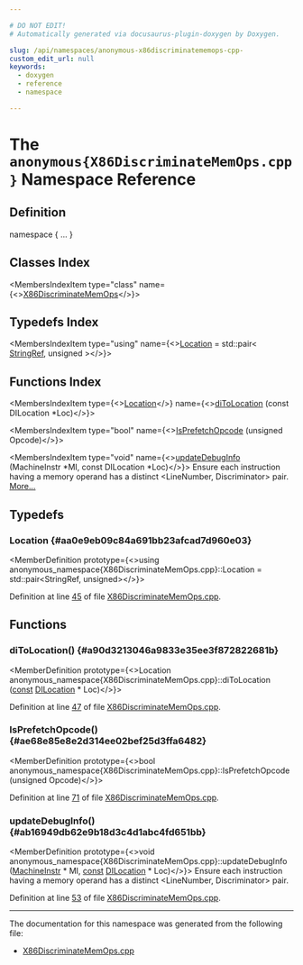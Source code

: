 ```yaml
---

# DO NOT EDIT!
# Automatically generated via docusaurus-plugin-doxygen by Doxygen.

slug: /api/namespaces/anonymous-x86discriminatememops-cpp-
custom_edit_url: null
keywords:
  - doxygen
  - reference
  - namespace

---
```





# The `anonymous{X86DiscriminateMemOps.cpp}` Namespace Reference

<DoxygenPage pluginConfig={pluginConfig}>



## Definition

<CodeBlock>namespace &#123; ... &#125;</CodeBlock>

## Classes Index

<MembersIndex>

<MembersIndexItem
  type="class"
  name={<><a href="/docs/api/classes/anonymous-namespace-x86discriminatememops-cpp-/x86discriminatememops">X86DiscriminateMemOps</a></>}>
</MembersIndexItem>

</MembersIndex>

## Typedefs Index

<MembersIndex>

<MembersIndexItem
  type="using"
  name={<><a href="#aa0e9eb09c84a691bb23afcad7d960e03">Location</a> = std::pair&lt; <a href="/docs/api/classes/llvm/stringref">StringRef</a>, unsigned &gt;</>}>
</MembersIndexItem>

</MembersIndex>

## Functions Index

<MembersIndex>

<MembersIndexItem
  type={<><a href="#aa0e9eb09c84a691bb23afcad7d960e03">Location</a></>}
  name={<><a href="#a90d3213046a9833e35ee3f872822681b">diToLocation</a> (const DILocation &#42;Loc)</>}>
</MembersIndexItem>

<MembersIndexItem
  type="bool"
  name={<><a href="#ae68e85e8e2d314ee02bef25d3ffa6482">IsPrefetchOpcode</a> (unsigned Opcode)</>}>
</MembersIndexItem>

<MembersIndexItem
  type="void"
  name={<><a href="#ab16949db62e9b18d3c4d1abc4fd651bb">updateDebugInfo</a> (MachineInstr &#42;MI, const DILocation &#42;Loc)</>}>
Ensure each instruction having a memory operand has a distinct &lt;LineNumber, Discriminator&gt; pair. <a href="#ab16949db62e9b18d3c4d1abc4fd651bb">More...</a>
</MembersIndexItem>

</MembersIndex>


<SectionDefinition>

## Typedefs

### Location {#aa0e9eb09c84a691bb23afcad7d960e03}

<MemberDefinition
  prototype={<>using anonymous&#95;namespace&#123;X86DiscriminateMemOps.cpp&#125;::Location =  std::pair&lt;StringRef, unsigned&gt;</>}>

Definition at line <a href="/docs/api/files/lib/lib/target/lib/target/x86/x86discriminatememops-cpp/#l00045">45</a> of file <a href="/docs/api/files/lib/lib/target/lib/target/x86/x86discriminatememops-cpp">X86DiscriminateMemOps.cpp</a>.
</MemberDefinition>

</SectionDefinition>

<SectionDefinition>

## Functions

### diToLocation() {#a90d3213046a9833e35ee3f872822681b}

<MemberDefinition
  prototype={<>Location anonymous&#95;namespace&#123;X86DiscriminateMemOps.cpp&#125;::diToLocation (<a href="/docs/api/files/lib/lib/target/lib/target/aarch64/aarch64promoteconstant-cpp/#a90f8350fecae261c25be85d38b451bff">const</a> <a href="/docs/api/classes/llvm/dilocation">DILocation</a> &#42; Loc)</>}>

Definition at line <a href="/docs/api/files/lib/lib/target/lib/target/x86/x86discriminatememops-cpp/#l00047">47</a> of file <a href="/docs/api/files/lib/lib/target/lib/target/x86/x86discriminatememops-cpp">X86DiscriminateMemOps.cpp</a>.
</MemberDefinition>

### IsPrefetchOpcode() {#ae68e85e8e2d314ee02bef25d3ffa6482}

<MemberDefinition
  prototype={<>bool anonymous&#95;namespace&#123;X86DiscriminateMemOps.cpp&#125;::IsPrefetchOpcode (unsigned Opcode)</>}>

Definition at line <a href="/docs/api/files/lib/lib/target/lib/target/x86/x86discriminatememops-cpp/#l00071">71</a> of file <a href="/docs/api/files/lib/lib/target/lib/target/x86/x86discriminatememops-cpp">X86DiscriminateMemOps.cpp</a>.
</MemberDefinition>

### updateDebugInfo() {#ab16949db62e9b18d3c4d1abc4fd651bb}

<MemberDefinition
  prototype={<>void anonymous&#95;namespace&#123;X86DiscriminateMemOps.cpp&#125;::updateDebugInfo (<a href="/docs/api/classes/llvm/machineinstr">MachineInstr</a> &#42; MI, <a href="/docs/api/files/lib/lib/target/lib/target/aarch64/aarch64promoteconstant-cpp/#a90f8350fecae261c25be85d38b451bff">const</a> <a href="/docs/api/classes/llvm/dilocation">DILocation</a> &#42; Loc)</>}>
Ensure each instruction having a memory operand has a distinct &lt;LineNumber, Discriminator&gt; pair.

Definition at line <a href="/docs/api/files/lib/lib/target/lib/target/x86/x86discriminatememops-cpp/#l00053">53</a> of file <a href="/docs/api/files/lib/lib/target/lib/target/x86/x86discriminatememops-cpp">X86DiscriminateMemOps.cpp</a>.
</MemberDefinition>

</SectionDefinition>

<hr/>

The documentation for this namespace was generated from the following file:

<ul>
<li><a href="/docs/api/files/lib/lib/target/lib/target/x86/x86discriminatememops-cpp">X86DiscriminateMemOps.cpp</a></li>
</ul>

</DoxygenPage>
